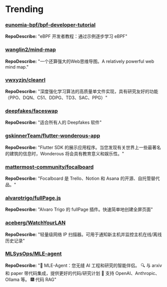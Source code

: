 
# Trending

### [eunomia-bpf/bpf-developer-tutorial](https://github.com/eunomia-bpf/bpf-developer-tutorial)
**RepoDescribe:** "eBPF 开发者教程：通过示例逐步学习 eBPF"
  

### [wanglin2/mind-map](https://github.com/wanglin2/mind-map)
**RepoDescribe:** "一个还算强大的Web思维导图。A relatively powerful web mind map."
  

### [vwxyzjn/cleanrl](https://github.com/vwxyzjn/cleanrl)
**RepoDescribe:** "深度强化学习算法的高质量单文件实现，具有研究友好的功能（PPO、DQN、C51、DDPG、TD3、SAC、PPG）"
  

### [deepfakes/faceswap](https://github.com/deepfakes/faceswap)
**RepoDescribe:** "适合所有人的 Deepfakes 软件"
  

### [gskinnerTeam/flutter-wonderous-app](https://github.com/gskinnerTeam/flutter-wonderous-app)
**RepoDescribe:** "Flutter SDK 的展示应用程序。当您发现有关世界上一些最著名的建筑的信息时，Wonderous 将会具有教育意义和娱乐性。"
  

### [mattermost-community/focalboard](https://github.com/mattermost-community/focalboard)
**RepoDescribe:** "Focalboard 是 Trello、Notion 和 Asana 的开源、自托管替代品。"
  

### [alvarotrigo/fullPage.js](https://github.com/alvarotrigo/fullPage.js)
**RepoDescribe:** "Alvaro Trigo 的 fullPage 插件。快速简单地创建全屏页面"
  

### [aceberg/WatchYourLAN](https://github.com/aceberg/WatchYourLAN)
**RepoDescribe:** "轻量级网络 IP 扫描器。可用于通知新主机并监控主机在线/离线历史记录"
  

### [MLSysOps/MLE-agent](https://github.com/MLSysOps/MLE-agent)
**RepoDescribe:** "🤖 MLE-Agent：您无缝 AI 工程和研究的智能伴侣。 🔍 与 arxiv 和 paper 带代码集成，提供更好的代码/研究计划 🧰 支持 OpenAI、Anthropic、Ollama 等。 🎆 代码 RAG"
  